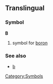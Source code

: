 ==Translingual==
===Symbol===
'''B'''
#{{chemistry}} symbol for [[boron]]
===See also===
*[[b]]
[[Category:Symbols]]